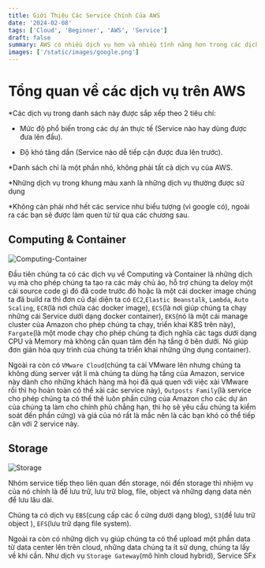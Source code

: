 ```yaml
---
title: Giới Thiệu Các Service Chính Của AWS
date: '2024-02-08'
tags: ['Cloud', 'Beginner', 'AWS', 'Service']
draft: false
summary: AWS có nhiều dịch vụ hơn và nhiều tính năng hơn trong các dịch vụ đó, hơn bất kỳ nhà cung cấp đám mây nào khác–từ các công nghệ cơ sở hạ tầng như máy tính, ổ lưu trữ và cơ sở dữ liệu–đến các công nghệ mới nổi, như machine learning và trí tuệ nhân tạo, kho dữ liệu và phân tích, và Internet of Things.
images: ['/static/images/google.png']
---
```


# Tổng quan về các dịch vụ trên AWS

\*Các dịch vụ trong danh sách này được sắp xếp theo 2 tiêu chí:

- Mức độ phổ biến trong các dự án thực tế (Service nào hay dùng được đưa lên đầu).

- Độ khó tăng dần (Service nào dễ tiếp cận được đưa lên trước).

\*Danh sách chỉ là một phần nhỏ, không phải tất cả dịch vụ của AWS.

\*Những dịch vụ trong khung màu xanh là những dịch vụ thường được sử dụng

\*Không càn phải nhớ hết các service như biểu tượng (vì google có), ngoài ra các bạn sẽ được làm quen từ từ qua các chương sau.

## Computing & Container

![Computing-Container](/static/images/computing-and-container.png)

Đầu tiên chúng ta có các dịch vụ về Computing và Container là những dịch vụ mà cho phép chúng ta tạo ra các máy chủ ảo, hỗ trợ chúng ta
deloy một cái source code gì đó đã code trước đó hoặc là một cái docker image chúng ta đã build ra thì đơn củ đại diện
ta có `EC2`,`Elastic Beanstalk`, `Lambda`, `Auto Scaling`, `ECR`(là nơi chứa các docker image), `ECS`(là nơi giúp chúng ta chạy những cái Service dưới dạng docker container),
`EKS`(nó là một cái manage cluster của Amazon cho phép chúng ta chạy, triển khai K8S trên này), `Fargate`(là một mode chạy cho phép chúng ta địch nghĩa các tags dưới dạng CPU và Memory mà không cần quan tâm đến hạ tầng ở bên dưới. Nó giúp đơn giản hóa quy trình của chúng ta triển khai những ứng dụng container).

Ngoài ra còn có `VMware Cloud`(chúng ta cài VMware lên nhưng chúng ta không dùng server vật lí mà chúng ta dùng hạ tầng của Amazon, service này dành cho những khách hàng mà họi đã quá quen với việc xài VMware rồi thì họ hoàn toàn có thể xài các service này), `Outposts Family`(là service cho phép chúng ta có thể thê luôn phần cứng của Amazon cho các dự án của chúng ta làm cho chính phủ chẳng hạn, thì họ sẽ yêu cầu chúng ta kiểm soát đến phần cứng) và giá của nó rất là mắc nên là các bạn khó có thể tiếp cận với 2 service này.

## Storage

![Storage](/static/images/storage.png)

Nhóm service tiếp theo liên quan đến storage, nói đến storage thì nhiệm vụ của nó chính là để lưu trữ, lưu trữ blog, file, object và những dạng data nén để lưu lâu dài.

Chúng ta có dịch vụ `EBS`(cung cấp các ổ cứng dưới dạng blog), `S3`(để lưu trữ object ), `EFS`(lưu trữ dạng file system).

Ngoài ra còn có những dịch vụ giúp chúng ta có thể upload một phần data từ data center lên trên cloud, những data chúng ta ít sử dụng, chúng ta lấy về khi cần. Như dịch vụ `Storage Gateway`(mô hình cloud hybrid),
Service SFx
